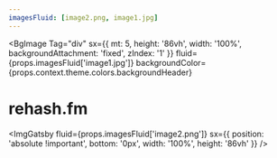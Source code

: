 ```yaml
---
imagesFluid: [image2.png, image1.jpg]
---
```


<BgImage
  Tag="div"
  sx={{
    mt: 5,
    height: '86vh',
    width: '100%',
    backgroundAttachment: 'fixed',
    zIndex: '1'
  }}
  fluid={props.imagesFluid['image1.jpg']}
  backgroundColor={props.context.theme.colors.backgroundHeader}
>
  <Div sx={{p: 4}} >
    <h1 >rehash.fm</h1>
  </Div>
  
  <ImgGatsby
    fluid={props.imagesFluid['image2.png']}
    sx={{
      position: 'absolute !important',
      bottom: '0px',
      width: '100%',
      height: '86vh'
    }}
  />
</BgImage>
